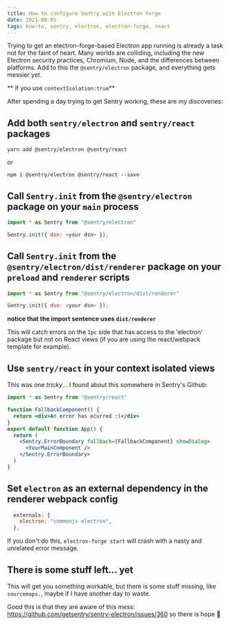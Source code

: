 ```yaml
---
title: How to configure Sentry with Electron Forge
date: 2021-08-05
tags: how-to, sentry, electron, electron-forge, react
---
```


Trying to get an electron-forge-based Electron app running is already a task not for the faint of heart. Many worlds are colliding, including the new Electron security practices, Chromium, Node, and the differences between platforms. Add to this the `@sentry/electron` package, and everything gets messier yet.

** if you use `contextIsolation:true`**

After spending a day trying to get Sentry working, these are my discoveries:

## Add both `sentry/electron` and `sentry/react` packages

```shell
yarn add @sentry/electron @sentry/react
```

or

```shell
npm i @sentry/electron @sentry/react --save
```

## Call `Sentry.init` from the `@sentry/electron` package on your `main` process

```js title="main.ts"
import * as Sentry from "@sentry/electron"

Sentry.init({ dsn: <your dsn> });
```

## Call `Sentry.init` from the `@sentry/electron/dist/renderer` package on your `preload` and `renderer` scripts

```js title="preload.ts AND index.tsx"
import * as Sentry from "@sentry/electron/dist/renderer"

Sentry.init({ dsn: <your dsn> });
```

**notice that the import sentence uses `dist/renderer`**

This will catch errors on the `Ipc` side that has access to the 'electron' package but not on React views (if you are using the react/webpack template for example).

## Use `sentry/react` in your context isolated views

This was one _tricky_... I found about this somewhere in Sentry's Github:

```jsx title=App.jsx
import * as Sentry from "@sentry/react"

function FallbackComponent() {
  return <div>An error has ocurred :(</div>
}
export default function App() {
  return (
    <Sentry.ErrorBoundary fallback={FallbackComponent} showDialog>
      <YourMainComponent />
    </Sentry.ErrorBoundary>
  )
}
```

## Set `electron` as an external dependency in the renderer webpack config

```js title=webpack.renderer.config.js
  externals: {
    electron: "commonjs electron",
  },
```

If you don't do this, `electron-forge start` will crash with a nasty and unrelated error message.

## There is some stuff left... yet

This will get you something workable, but there is some stuff missing, like `sourcemaps.`, maybe if I have another day to waste.

Good this is that they are aware of this mess: https://github.com/getsentry/sentry-electron/issues/360 so there is hope 🙏
